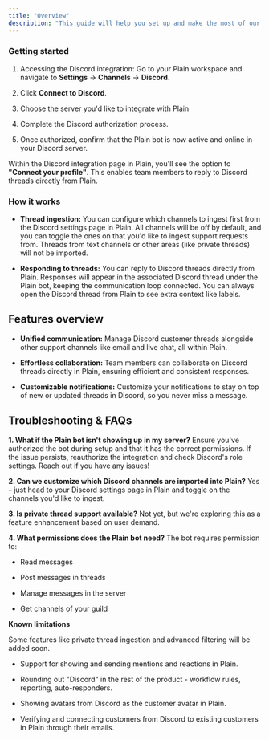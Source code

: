 ```yaml
---
title: "Overview"
description: "This guide will help you set up and make the most of our Discord integration, enabling seamless communication between your Discord server and Plain workspace."
---
```


### Getting started

1. Accessing the Discord integration: Go to your Plain workspace and navigate to **Settings** → **Channels** → **Discord**.

2. Click **Connect to Discord**. 

3. Choose the server you'd like to integrate with Plain 

4. Complete the Discord authorization process.

5. Once authorized, confirm that the Plain bot is now active and online in your Discord server.

Within the Discord integration page in Plain, you'll see the option to **"Connect your profile"**.
This enables team members to reply to Discord threads directly from Plain.

### How it works

* **Thread ingestion:** You can configure which channels to ingest first from the Discord settings page in Plain. All channels will be off by default, and you can toggle the ones on that you'd like to ingest support requests from. Threads from text channels or other areas (like private threads) will not be imported.

* **Responding to threads:** You can reply to Discord threads directly from Plain. Responses will appear in the associated Discord thread under the Plain bot, keeping the communication loop connected. You can always open the Discord thread from Plain to see extra context like labels. 

## **Features overview**

* **Unified communication:** Manage Discord customer threads alongside other support channels like email and live chat, all within Plain.

* **Effortless collaboration:** Team members can collaborate on Discord threads directly in Plain, ensuring efficient and consistent responses.

* **Customizable notifications:** Customize your notifications to stay on top of new or updated threads in Discord, so you never miss a message. 

## **Troubleshooting & FAQs**

**1. What if the Plain bot isn't showing up in my server?**
Ensure you've authorized the bot during setup and that it has the correct permissions. If the issue persists, reauthorize the integration and check Discord's role settings. Reach out if you have any issues! 

**2. Can we customize which Discord channels are imported into Plain?**
Yes – just head to your Discord settings page in Plain and toggle on the channels you'd like to ingest. 

**3. Is private thread support available?**
Not yet, but we're exploring this as a feature enhancement based on user demand.

**4. What permissions does the Plain bot need?**
The bot requires permission to:

* Read messages

* Post messages in threads

* Manage messages in the server

* Get channels of your guild

**Known limitations**

Some features like private thread ingestion and advanced filtering will be added soon.

* Support for showing and sending mentions and reactions in Plain.

* Rounding out "Discord" in the rest of the product - workflow rules, reporting, auto-responders.

* Showing avatars from Discord as the customer avatar in Plain.

* Verifying and connecting customers from Discord to existing customers in Plain through their emails.
